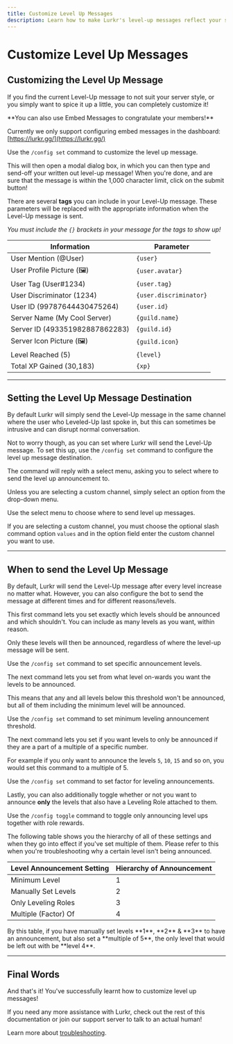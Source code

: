 ```yaml
---
title: Customize Level Up Messages
description: Learn how to make Lurkr's level-up messages reflect your server's personality
---
```


# Customize Level Up Messages

## Customizing the Level Up Message

If you find the current Level-Up message to not suit your server style, or you simply want to spice it up a little, you can completely customize it!

<Callout type="default">
**You can also use Embed Messages to congratulate your members!**

Currently we only support configuring embed messages in the dashboard: [https://lurkr.gg/](https://lurkr.gg/)
</Callout>

Use the `/config set` command to customize the level up message.

This will then open a modal dialog box, in which you can then type and send-off your written out level-up message! When you're done, and are sure that the message is within the 1,000 character limit, click on the submit button!

There are several **tags** you can include in your Level-Up message. These parameters will be replaced with the appropriate information when the Level-Up message is sent.

_You must include the `{}` brackets in your message for the tags to show up!_

| Information | Parameter |
|-------------|-----------|
| User Mention (@User) | `{user}` |
| User Profile Picture (🖼️) | `{user.avatar}` |
| User Tag (User#1234) | `{user.tag}` |
| User Discriminator (1234) | `{user.discriminator}` |
| User ID (99787644430475264) | `{user.id}` |
| Server Name (My Cool Server) | `{guild.name}` |
| Server ID (493351982887862283) | `{guild.id}` |
| Server Icon Picture (🖼️) | `{guild.icon}` |
| Level Reached (5) | `{level}` |
| Total XP Gained (30,183) | `{xp}` |

---

## Setting the Level Up Message Destination

By default Lurkr will simply send the Level-Up message in the same channel where the user who Leveled-Up last spoke in, but this can sometimes be intrusive and can disrupt normal conversation.

Not to worry though, as you can set where Lurkr will send the Level-Up message. To set this up, use the `/config set` command to configure the level up message destination.

The command will reply with a select menu, asking you to select where to send the level up announcement to.

Unless you are selecting a custom channel, simply select an option from the drop-down menu.

Use the select menu to choose where to send level up messages.

If you are selecting a custom channel, you must choose the optional slash command option `values` and in the option field enter the custom channel you want to use.

---

## When to send the Level Up Message

By default, Lurkr will send the Level-Up message after every level increase no matter what. However, you can also configure the bot to send the message at different times and for different reasons/levels.

This first command lets you set exactly which levels should be announced and which shouldn't. You can include as many levels as you want, within reason.

Only these levels will then be announced, regardless of where the level-up message will be sent.

Use the `/config set` command to set specific announcement levels.

The next command lets you set from what level on-wards you want the levels to be announced.

This means that any and all levels below this threshold won't be announced, but all of them including the minimum level will be announced.

Use the `/config set` command to set minimum leveling announcement threshold.

The next command lets you set if you want levels to only be announced if they are a part of a multiple of a specific number.

For example if you only want to announce the levels `5`, `10`, `15` and so on, you would set this command to a multiple of 5.

Use the `/config set` command to set factor for leveling announcements.

Lastly, you can also additionally toggle whether or not you want to announce **only** the levels that also have a Leveling Role attached to them.

Use the `/config toggle` command to toggle only announcing level ups together with role rewards.

The following table shows you the hierarchy of all of these settings and when they go into effect if you've set multiple of them. Please refer to this when you're troubleshooting why a certain level isn't being announced.

| Level Announcement Setting | Hierarchy of Announcement |
|----------------------------|---------------------------|
| Minimum Level | 1 |
| Manually Set Levels | 2 |
| Only Leveling Roles | 3 |
| Multiple (Factor) Of | 4 |

<Callout type="info">
By this table, if you have manually set levels **1**, **2** & **3** to have an announcement, but also set a **multiple of 5**, the only level that would be left out with be **level 4**.
</Callout>

---

## Final Words

And that's it! You've successfully learnt how to customize level up messages!

If you need any more assistance with Lurkr, check out the rest of this documentation or join our support server to talk to an actual human!

Learn more about [troubleshooting](/bot/information/troubleshooting).